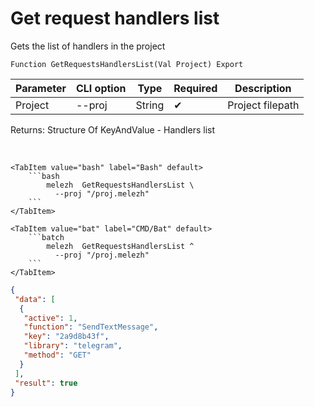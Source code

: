 ﻿---
sidebar_position: 2
description: Get request handlers list and other functions to work with Melezh in the Open Integration Package, a free open-source integration library for 1C:Enterprise 8, OneScript and CLI
keywords: [1C, 1С, 1С:Enterprise, 1С:Enterprise 8.3, API, Integration, Services, Exchange, OneScript, CLI]
---


# Get request handlers list
 Gets the list of handlers in the project



`Function GetRequestsHandlersList(Val Project) Export`

  | Parameter | CLI option | Type | Required | Description |
  |-|-|-|-|-|
  | Project | --proj | String | &#x2714; | Project filepath |

  
  Returns:  Structure Of KeyAndValue - Handlers list

<br/>



 

 <Tabs>
  
    <TabItem value="bash" label="Bash" default>
        ```bash
            melezh  GetRequestsHandlersList \
              --proj "/proj.melezh"
        ```
    </TabItem>
  
    <TabItem value="bat" label="CMD/Bat" default>
        ```batch
            melezh  GetRequestsHandlersList ^
              --proj "/proj.melezh"
        ```
    </TabItem>
</Tabs>

```json title="Result"
{
 "data": [
  {
   "active": 1,
   "function": "SendTextMessage",
   "key": "2a9d8b43f",
   "library": "telegram",
   "method": "GET"
  }
 ],
 "result": true
}
```
